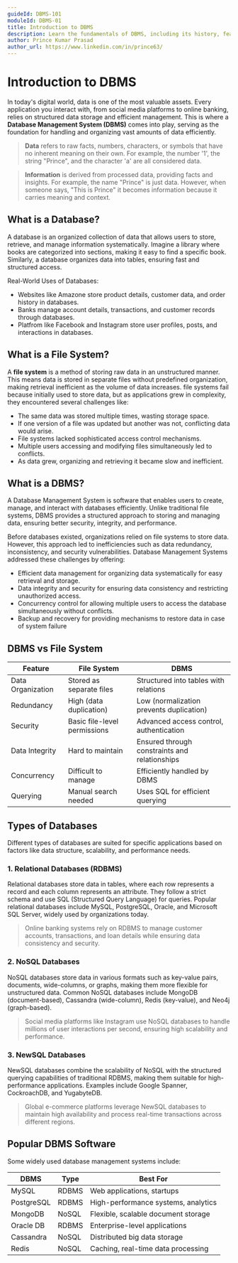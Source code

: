 ```yaml
---
guideId: DBMS-101
moduleId: DBMS-01
title: Introduction to DBMS
description: Learn the fundamentals of DBMS, including its history, features, types of databases, and first hands-on experience with SQL.
author: Prince Kumar Prasad
author_url: https://www.linkedin.com/in/prince63/
---
```


# Introduction to DBMS

In today's digital world, data is one of the most valuable assets. Every application you interact with, from social media platforms to online banking, relies on structured data storage and efficient management. This is where a **Database Management System (DBMS)** comes into play, serving as the foundation for handling and organizing vast amounts of data efficiently.

> **Data** refers to raw facts, numbers, characters, or symbols that have no inherent meaning on their own. For example, the number '1', the string "Prince", and the character 'a' are all considered data.

> **Information** is derived from processed data, providing facts and insights. For example, the name "Prince" is just data. However, when someone says, "This is Prince" it becomes information because it carries meaning and context.

## What is a Database?

A database is an organized collection of data that allows users to store, retrieve, and manage information systematically. Imagine a library where books are categorized into sections, making it easy to find a specific book. Similarly, a database organizes data into tables, ensuring fast and structured access. 

Real-World Uses of Databases:

- Websites like Amazone store product details, customer data, and order history in databases.
- Banks manage account details, transactions, and customer records through databases.
- Platfrom like Facebook and Instagram store user profiles, posts, and interactions in databases.

## What is a File System?

A **file system** is a method of storing raw data in an unstructured manner. This means data is stored in separate files without predefined organization, making retrieval inefficient as the volume of data increases. file systems fail because initially used to store data, but as applications grew in complexity, they encountered several challenges like: 

- The same data was stored multiple times, wasting storage space.
- If one version of a file was updated but another was not, conflicting data would arise.
- File systems lacked sophisticated access control mechanisms.
- Multiple users accessing and modifying files simultaneously led to conflicts.
- As data grew, organizing and retrieving it became slow and inefficient.

## What is a DBMS?

A Database Management System is software that enables users to create, manage, and interact with databases efficiently. Unlike traditional file systems, DBMS provides a structured approach to storing and managing data, ensuring better security, integrity, and performance.

Before databases existed, organizations relied on file systems to store data. However, this approach led to inefficiencies such as data redundancy, inconsistency, and security vulnerabilities. Database Management Systems addressed these challenges by offering:

- Efficient data management for organizing data systematically for easy retrieval and storage.
- Data integrity and security for ensuring data consistency and restricting unauthorized access.
- Concurrency control for allowing multiple users to access the database simultaneously without conflicts.
- Backup and recovery for providing mechanisms to restore data in case of system failure

## DBMS vs File System

| Feature | File System | DBMS |
|---------|------------|------|
| Data Organization | Stored as separate files | Structured into tables with relations |
| Redundancy | High (data duplication) | Low (normalization prevents duplication) |
| Security | Basic file-level permissions | Advanced access control, authentication |
| Data Integrity | Hard to maintain | Ensured through constraints and relationships |
| Concurrency | Difficult to manage | Efficiently handled by DBMS |
| Querying | Manual search needed | Uses SQL for efficient querying |

## Types of Databases

Different types of databases are suited for specific applications based on factors like data structure, scalability, and performance needs.

### 1. Relational Databases (RDBMS)

Relational databases store data in tables, where each row represents a record and each column represents an attribute. They follow a strict schema and use SQL (Structured Query Language) for queries. Popular relational databases include MySQL, PostgreSQL, Oracle, and Microsoft SQL Server, widely used by organizations today.

> Online banking systems rely on RDBMS to manage customer accounts, transactions, and loan details while ensuring data consistency and security.

### 2. NoSQL Databases

NoSQL databases store data in various formats such as key-value pairs, documents, wide-columns, or graphs, making them more flexible for unstructured data. Common NoSQL databases include MongoDB (document-based), Cassandra (wide-column), Redis (key-value), and Neo4j (graph-based).

> Social media platforms like Instagram use NoSQL databases to handle millions of user interactions per second, ensuring high scalability and performance.

### 3. NewSQL Databases

NewSQL databases combine the scalability of NoSQL with the structured querying capabilities of traditional RDBMS, making them suitable for high-performance applications. Examples include Google Spanner, CockroachDB, and YugabyteDB.

> Global e-commerce platforms leverage NewSQL databases to maintain high availability and process real-time transactions across different regions.

## Popular DBMS Software

Some widely used database management systems include:

| DBMS | Type | Best For |
|------|------|----------|
| MySQL | RDBMS | Web applications, startups |
| PostgreSQL | RDBMS | High-performance systems, analytics |
| MongoDB | NoSQL | Flexible, scalable document storage |
| Oracle DB | RDBMS | Enterprise-level applications |
| Cassandra | NoSQL | Distributed big data storage |
| Redis | NoSQL | Caching, real-time data processing |
